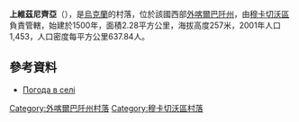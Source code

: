 {{coord|48|32|31|N|22|44|46|E|scale:100000|display=title}}

'''上維茲尼齊亞'''（{{lang-uk|Верхня Визниця}}），是[[烏克蘭|烏克蘭]]的村落，位於該國西部[[外喀爾巴阡州|外喀爾巴阡州]]，由[[穆卡切沃區|穆卡切沃區]]負責管轄，始建於1500年，面積2.28平方公里，海拔高度257米，2001年人口1,453，人口密度每平方公里637.84人。

==參考資料==
*[http://weather.in.ua/ua/zakarpatskaja/3265 Погода в селі ]{{Wayback|url=http://weather.in.ua/ua/zakarpatskaja/3265 |date=20181211042152 }}

{{DEFAULTSORT:Верхня Визниця}}

[[Category:外喀爾巴阡州村落|Category:外喀爾巴阡州村落]]
[[Category:穆卡切沃區村落|Category:穆卡切沃區村落]]


{{Zakarpattia-geo-stub}}